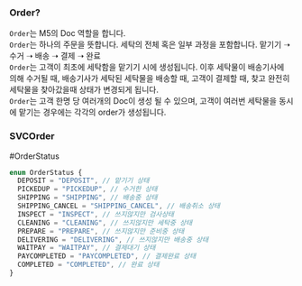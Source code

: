 
### Order?

`Order`는 M5의 Doc 역할을 합니다.<br />
`Order`는 하나의 주문을 뜻합니다. 세탁의 전체 혹은 일부 과정을 포함합니다. 맡기기 ➝수거 ➝ 배송 ➝ 결제 ➝ 완료 <br />
`Order`는 고객이 최초에 세탁함을 맡기기 시에 생성됩니다. 이후 세탁물이 배송기사에 의해 수거될 때, 배송기사가 세탁된 세탁물을 배송할 때, 고객이 결제할 때, 찾고 완전히 세탁물을 찾아갔을때 상태가 변경되게 됩니다.<br />
`Order`는 고객 한명 당 여러개의 Doc이 생성 될 수 있으며, 고객이 여러번 세탁물을 동시에 맡기는 경우에는 각각의 order가 생성됩니다. 


### SVCOrder

<Parameters title="데이터 형식" attributes={SVCOrderAttributes} />
<Parameters title="Order의 userData" attributes={SVCOrderUserDataAttributes} />



<Parameters title="OrderDate타입 형식" attributes={SVCOrderDateAttributes} />


#OrderStatus
```ts
enum OrderStatus {
  DEPOSIT = "DEPOSIT", // 맡기기 상태
  PICKEDUP = "PICKEDUP", // 수거한 상태
  SHIPPING = "SHIPPING", // 배송중 상태
  SHIPPING_CANCEL = "SHIPPING_CANCEL", // 배송취소 상태
  INSPECT = "INSPECT", // 쓰지않지만 검사상태
  CLEANING = "CLEANING", // 쓰지않지만 세탁중 상태
  PREPARE = "PREPARE", // 쓰지않지만 준비중 상태
  DELIVERING = "DELIVERING", // 쓰지않지만 배송중 상태
  WAITPAY = "WAITPAY", // 결제대기 상태
  PAYCOMPLETED = "PAYCOMPLETED", // 결제완료 상태
  COMPLETED = "COMPLETED", // 완료 상태
}
```